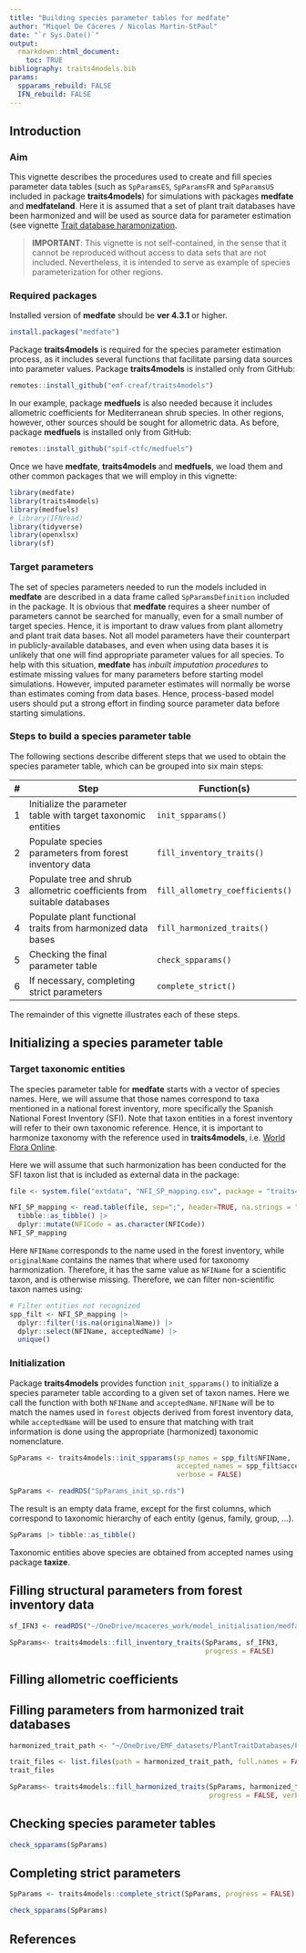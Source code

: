 ```yaml
---
title: "Building species parameter tables for medfate"
author: "Miquel De Cáceres / Nicolas Martin-StPaul"
date: "`r Sys.Date()`"
output: 
  rmarkdown::html_document:
    toc: TRUE
bibliography: traits4models.bib
params:
  spparams_rebuild: FALSE
  IFN_rebuild: FALSE
---
```


## Introduction

### Aim

This vignette describes the procedures used to create and fill species parameter data tables (such as `SpParamsES`, `SpParamsFR` and `SpParamsUS` included in package **traits4models**) for simulations with packages **medfate** and **medfateland**. Here it is assumed that a set of plant trait databases have been harmonized and will be used as source data for parameter estimation (see vignette [Trait database haramonization](https://emf-creaf.github.io/traits4models/articles/TraitDatabaseHarmonization.html). 

>**IMPORTANT**: This vignette is not self-contained, in the sense that it cannot be reproduced without access to data sets that are not included. Nevertheless, it is intended to serve as example of species parameterization for other regions.

### Required packages

Installed version of **medfate** should be **ver 4.3.1** or higher. 
```r
install.packages("medfate")
```

Package **traits4models** is required for the species parameter estimation process, as it includes several functions that facilitate parsing data sources into parameter values. Package **traits4models** is installed only from GitHub:

```r
remotes::install_github("emf-creaf/traits4models")
```

In our example, package **medfuels** is also needed because it includes allometric coefficients for Mediterranean shrub species. In other regions, however, other sources should be sought for allometric data. As before, package **medfuels** is installed only from GitHub:

```r
remotes::install_github("spif-ctfc/medfuels")
```

Once we have **medfate**, **traits4models** and  **medfuels**, we load them and other common packages that we will employ in this vignette:
```r
library(medfate)
library(traits4models)
library(medfuels)
# library(IFNread)
library(tidyverse)
library(openxlsx)
library(sf)
```

### Target parameters

The set of species parameters needed to run the models included in **medfate** are described in a data frame called `SpParamsDefinition` included in the package. It is obvious that **medfate** requires a sheer number of parameters cannot be searched for manually, even for a small number of target species. Hence, it is important to draw values from plant allometry and plant trait data bases. Not all model parameters have their counterpart in publicly-available databases, and even when using data bases it is unlikely that one will find appropriate parameter values for all species. To help with this situation, **medfate** has *inbuilt imputation procedures* to estimate missing values for many parameters before starting model simulations. However, imputed parameter estimates will normally be worse than estimates coming from data bases. Hence, process-based model users should put a strong effort in finding source parameter data before starting simulations.

### Steps to build a species parameter table

The following sections describe different steps that we used to obtain the species parameter table, which can be grouped into six main steps:

| # | Step                                                  | Function(s) |
|---|-------------------------------------------------------|----------|
| 1 | Initialize the parameter table with target taxonomic entities | `init_spparams()` |
| 2 | Populate species parameters from forest inventory data | `fill_inventory_traits()` |
| 3 | Populate tree and shrub allometric coefficients from suitable databases |  `fill_allometry_coefficients()`|
| 4 | Populate plant functional traits from harmonized data bases |  `fill_harmonized_traits()`|
| 5 | Checking the final parameter table | `check_spparams()` |
| 6 | If necessary, completing strict parameters | `complete_strict()` |

The remainder of this vignette illustrates each of these steps.

## Initializing a species parameter table

### Target taxonomic entities

The species parameter table for **medfate** starts with a vector of species names. Here, we will assume that those names correspond to taxa mentioned in a national forest inventory, more specifically the Spanish National Forest Inventory (SFI). Note that taxon entities in a forest inventory will refer to their own taxonomic reference. Hence, it is important to harmonize taxonomy with the reference used in **traits4models**, i.e. [World Flora Online](https://www.worldfloraonline.org/). 

Here we will assume that such harmonization has been conducted for the SFI taxon list that is included as external data in the package:

```r
file <- system.file("extdata", "NFI_SP_mapping.csv", package = "traits4models")
```

```r
NFI_SP_mapping <- read.table(file, sep=";", header=TRUE, na.strings = "") |>
  tibble::as_tibble() |>
  dplyr::mutate(NFICode = as.character(NFICode))
NFI_SP_mapping
```

Here `NFIName` corresponds to the name used in the forest inventory, while `originalName` contains the names that where used for taxonomy harmonization. Therefore, it has the same value as `NFIName` for a scientific taxon, and is otherwise missing. Therefore, we can filter non-scientific taxon names using:

```r
# Filter entities not recognized
spp_filt <- NFI_SP_mapping |>
  dplyr::filter(!is.na(originalName)) |>
  dplyr::select(NFIName, acceptedName) |>
  unique()
```



### Initialization

Package **traits4models** provides function `init_spparams()` to initialize a species parameter table according to a given set of taxon names. Here we call the function with both `NFIName` and `acceptedName`. `NFIName` will be to match the names used in `forest` objects derived from forest inventory data, while `acceptedName` will be used to ensure that matching with trait information is done using the appropriate (harmonized) taxonomic nomenclature.

```r
SpParams <- traits4models::init_spparams(sp_names = spp_filt$NFIName,
                                         accepted_names = spp_filt$acceptedName,
                                         verbose = FALSE)
```

```r
SpParams <- readRDS("SpParams_init_sp.rds")
```

The result is an empty data frame, except for the first columns, which correspond to taxonomic hierarchy of each entity (genus, family, group, ...). 

```r
SpParams |> tibble::as_tibble()
```

Taxonomic entities above species are obtained from accepted names using package **taxize**.

## Filling structural parameters from forest inventory data

```r
sf_IFN3 <- readRDS("~/OneDrive/mcaceres_work/model_initialisation/medfate_initialisation/IFN/Products/IFN3/Spain/IFN3_spain_final_ETRS89H30.rds")
```

```r
SpParams<- traits4models::fill_inventory_traits(SpParams, sf_IFN3, 
                                                progress = FALSE)
```


## Filling allometric coefficients


## Filling parameters from harmonized trait databases

```r
harmonized_trait_path <- "~/OneDrive/EMF_datasets/PlantTraitDatabases/Products/harmonized"
```

```r
trait_files <- list.files(path = harmonized_trait_path, full.names = FALSE)
trait_files
```


```r
SpParams<- traits4models::fill_harmonized_traits(SpParams, harmonized_trait_path, 
                                                 progress = FALSE, verbose = FALSE)
```



## Checking species parameter tables

```r
check_spparams(SpParams)
```

## Completing strict parameters

```r
SpParams <- traits4models::complete_strict(SpParams, progress = FALSE)
```

```r
check_spparams(SpParams)
```

## References
